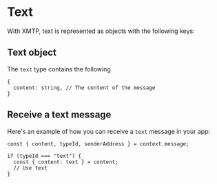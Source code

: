 # Text

With XMTP, text is represented as objects with the following keys:

## Text object

The `text` type contains the following

```tsx
{
  content: string, // The content of the message
}
```

## Receive a text message

Here's an example of how you can receive a `text` message in your app:

```tsx
const { content, typeId, senderAddress } = context.message;

if (typeId === "text") {
  const { content: text } = content;
  // Use text
}
```
